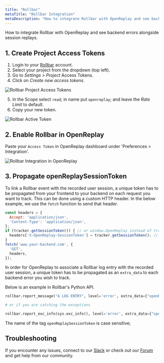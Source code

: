 ```yaml
---
title: "Rollbar"
metaTitle: "Rollbar Integration"
metaDescription: "How to integrate Rollbar with OpenReplay and see backend errors alongside session replays."
---
```


How to integrate Rollbar with OpenReplay and see backend errors alongside session replays.

## 1. Create Project Access Tokens

1. Login to your [Rollbar](https://rollbar.com) account.
2. Select your project from the dropdown (top left).
3. Go to *Settings > Project* Access Tokens.
4. Click on *Create new access tokens*.

![Rollbar Project Access Tokens](/static/rollbar-1.png#center)

5. In the Scope select `read`; in name put `openreplay`; and leave the *Rate Limit* to default.
6. Copy your new token.

![Rollbar Active Token](/static/rollbar-2.png#center)

## 2. Enable Rollbar in OpenReplay

Paste your `Access Token` in OpenReplay dashboard under 'Preferences > Integration'.

![Rollbar Integration in OpenReplay](/static/rollbar-3.png#center)


## 3. Propagate openReplaySessionToken

To link a Rollbar event with the recorded user session, a unique token has to be propagated from your frontend to your backend on each request you want to track. This can be done using a custom HTTP header. In the below example, we use the `fetch` function to send that header.

```javascript
const headers = {
  Accept: 'application/json',
  'Content-Type': 'application/json',
};
if (tracker.getSessionToken()) { // or window.OpenReplay instead of tracker if you're using the snippet
  headers['X-OpenReplay-SessionToken'] = tracker.getSessionToken(); // Inject openReplaySessionToken
}
fetch('www.your-backend.com', {
  'GET',
  headers,
});
```

In order for OpenReplay to associate a Rollbar log entry with the recorded user session, a unique token has to be propagated as an `extra_data` to each backend error you wish to track.

Below is an example in Rollbar's Python API.

```python
rollbar.report_message("A LOG ENTRY", level='error', extra_data={"openReplaySessionToken": OPENREPLAY_SESSION_TOKEN})

# or if you are catching the exceptions

rollbar.report_exc_info(sys.exc_info(), level='error', extra_data={"openReplaySessionToken": str(OPENREPLAY_SESSION_TOKEN)})
```

The name of the tag `openReplaySessionToken` is case sensitive;

## Troubleshooting

If you encounter any issues, connect to our [Slack](https://slack.openreplay.com) or check out our [Forum](https://forum.openreplay.com) and get help from our community.
